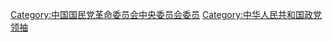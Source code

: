 {{catmore|中國國民黨革命委員會}}
[[Category:中国国民党革命委员会中央委员会委员|Category:中国国民党革命委员会中央委员会委员]]
[[Category:中华人民共和国政党领袖|Category:中华人民共和国政党领袖]]